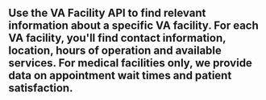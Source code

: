 ## Use the VA Facility API to find relevant information about a specific VA facility. For each VA facility, you'll find contact information, location, hours of operation and available services. For medical facilities only, we provide data on appointment wait times and patient satisfaction.